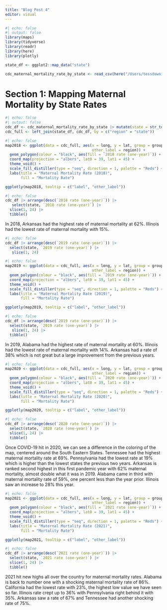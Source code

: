 ```yaml
---
title: "Blog Post 4"
editor: visual
---
```


```r
#| echo: false
#| output: false
library(maps)
library(tidyverse)
library(readr)
library(here)
library(plotly)

state_df <- ggplot2::map_data("state")

cdc_maternal_mortality_rate_by_state <- read_csv(here("/Users/tessdowning/Desktop/MaternalMortality/posts/BlogPost4/CopyOfSYEdata/cdc_maternal_mortality_rate_by_state.csv"))
```

# Section 1: Mapping Maternal Mortality by State Rates

```r
#| echo: false
#| output: false
cdc_df <- cdc_maternal_mortality_rate_by_state |> mutate(state = str_to_lower(state))
cdc_full <- left_join(state_df, cdc_df, by = c("region" = "state"))
```

```r
#| echo: false
map2018 <- ggplot(data = cdc_full, aes(x = long, y = lat, group = group, label = `2018 rate (one-year)`,
                                       other_label = region)) +
  geom_polygon(colour = "black", aes(fill = `2018 rate (one-year)`)) +
  coord_map(projection = "albers", lat0 = 39, lat1 = 45) +
  theme_void() +
  scale_fill_distiller(type = "seq", direction = 1, palette = "Reds") +
  labs(title = "Maternal Mortality Rate (2018)",
       fill = "Mortality Rate")

ggplotly(map2018, tooltip = c("label", "other_label"))
```

```r
#| echo: false
cdc_df |> arrange(desc(`2018 rate (one-year)`)) |>
   select(state, `2018 rate (one-year)`) |>
  slice(1, 24) |>
  tibble()
```

In 2018, Arkansas had the highest rate of maternal mortality at 62%. Illinois had the lowest rate of maternal mortality with 15%.

```r
#| echo: false
cdc_df |> arrange(desc(`2019 rate (one-year)`)) |>
  select(state, `2019 rate (one-year)`) |>
   slice(1, 24)
```

```r
#| echo: false
map2019 <- ggplot(data = cdc_full, aes(x = long, y = lat, group = group, label = `2019 rate (one-year)`,
                                       other_label = region)) +
  geom_polygon(colour = "black", aes(fill = `2019 rate (one-year)`)) +
  coord_map(projection = "albers", lat0 = 39, lat1 = 45) +
  theme_void() +
  scale_fill_distiller(type = "seq", direction = 1, palette = "Reds") +
  labs(title = "Maternal Mortality Rate (2019)",
       fill = "Mortality Rate")

ggplotly(map2019, tooltip = c("label", "other_label"))
```

```r
#| echo: false
cdc_df |> arrange(desc(`2019 rate (one-year)`)) |>
  select(state, `2019 rate (one-year)`) |>
   slice(1, 24) |> 
  tibble()
```

In 2019, Alabama had the highest rate of maternal mortality at 60%. Illinois had the lowest rate of maternal mortality with 14%. Arkansas had a rate of 38% which is not great but a large improvement from the previous years.

```r
#| echo: false
map2020 <- ggplot(data = cdc_full, aes(x = long, y = lat, group = group, label = `2020 rate (one-year)`,
                                       other_label = region)) +
  geom_polygon(colour = "black", aes(fill = `2020 rate (one-year)`)) +
  coord_map(projection = "albers", lat0 = 39, lat1 = 45) +
  theme_void() +
  scale_fill_distiller(type = "seq", direction = 1, palette = "Reds") +
  labs(title = "Maternal Mortality Rate (2020)",
       fill = "Mortality Rate")

ggplotly(map2020, tooltip = c("label", "other_label"))
```

```r
#| echo: false
cdc_df |> arrange(desc(`2020 rate (one-year)`)) |>
  select(state, `2020 rate (one-year)`) |>
  slice(1, 24) |>
  tibble() 
```

Once COVID-19 hit in 2020, we can see a difference in the coloring of the map, centered around the South Eastern States. Tennessee had the highest maternal mortality rate at 69%. Pennsylvania had the lowest rate at 19% which is higher than the lowest states the previous two years. Arkansas is ranked second highest in this first pandemic year with 62% maternal mortality, almost double what it was in 2019. Alabama came in third with maternal mortality rate of 59%, one percent less than the year prior. Illinois saw an increase to 28% this year.

```r
#| echo: false
map2021 <- ggplot(data = cdc_full, aes(x = long, y = lat, group = group, label = `2021 rate (one-year)`,
                                       other_label = region)) +
  geom_polygon(colour = "black", aes(fill = `2021 rate (one-year)`)) +
  coord_map(projection = "albers", lat0 = 39, lat1 = 45) +
  theme_void() +
  scale_fill_distiller(type = "seq", direction = 1, palette = "Reds") +
  labs(title = "Maternal Mortality Rate (2021)",
       fill = "Mortality Rate")

ggplotly(map2021, tooltip = c("label", "other_label"))
```

```r
#| echo: false
cdc_df |> arrange(desc(`2021 rate (one-year)`)) |>
  select(state, `2021 rate (one-year)`) |>
  slice(1, 24) |> 
  tibble()
```

2021 hit new highs all over the country for maternal mortality rates. Alabama is back to number one with a shocking maternal mortality rate of 86%. California had the lowest rate with 23%, the highest low value we have seen so far. Illinois rate crept up to 36% with Pennsylvania right behind it with 35%. Arkansas saw a rate of 67% and Tennessee had another shocking rate of 75%.
